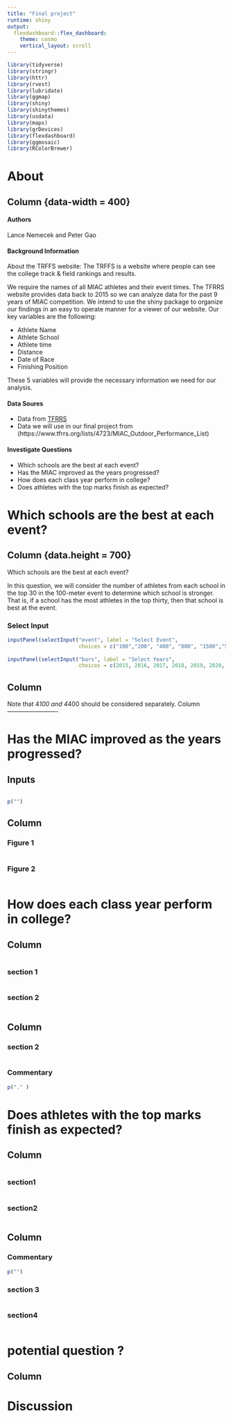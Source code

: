 ```yaml
---
title: "Final project"
runtime: shiny
output:
  flexdashboard::flex_dashboard:
    theme: cosmo
    vertical_layout: scroll
---
```


```r
library(tidyverse)
library(stringr)
library(httr)
library(rvest)
library(lubridate)
library(ggmap)
library(shiny)
library(shinythemes)
library(usdata)
library(maps)
library(grDevices)
library(flexdashboard)
library(ggmosaic)
library(RColorBrewer)
```


```{=html}
<style>                     
.navbar {
  background-color: black;
  border-color: white;
  menu-color:white
}

</style>
```
# About {data-navmenu="Menu"}

## Column {data-width = 400}

#### Authors

Lance Nemecek and Peter Gao

#### Background Information
About the TRFFS website: The TRFFS is a website where people can see the college track & field rankings and results.

We require the names of all MIAC athletes and their event times. The TFRRS website provides data back to 2015 so we can analyze data for the past 9 years of MIAC competition. We intend to use the shiny package to organize our findings in an easy to operate manner for a viewer of our website. Our key variables are the following: 

+ Athlete Name
+ Athlete School
+ Athlete time 
+ Distance
+ Date of Race
+ Finishing Position

These 5 variables will provide the necessary information we need for our analysis. 


#### Data Soures
+ Data from [TFRRS](https://www.tfrrs.org/) 
+ Data we will use in our final project from (https://www.tfrrs.org/lists/4723/MIAC_Outdoor_Performance_List)

#### Investigate Questions

+ Which schools are the best at each event?
+ Has the MIAC improved as the years progressed? 
+ How does each class year perform in college?
+ Does athletes with the top marks finish as expected?

# Which schools are the best at each event? {data-navmenu="Menu"}

## Column {data.height = 700}

Which schools are the best at each event?


In this question, we will consider the number of athletes from each school in the top 30 in the 100-meter event to determine which school is stronger. That is, if a school has the most athletes in the top thirty, then that school is best at the event.



### Select Input
```r
inputPanel(selectInput("event", label = "Select Event",
                       choices = c("100","200", "400", "800", "1500","5000", "10000", "100 Hurdles","400 Hurdles", "3000 SteepLechase", "4*100 Relay","4*400 Relay","High Jump","Pole Vault", "Long Jump", "Triple Jump","shot Put", "Discus", "Hammer", "Javelin", "Heptathlon"), selected = "All"))
          
inputPanel(selectInput("bars", label = "Select Years",
                       choices = c(2015, 2016, 2017, 2018, 2019, 2020, 2021, 2022, 2023, 2024), selected = 5))

```


Column 
-------------------------


Note that 4*100 and 4*400 should be considered separately.
Column 
-------------------------





# Has the MIAC improved as the years progressed? {data-navmenu="Menu"}

## Inputs {.sidebar}

```r

```

```r
p("")
```

## Column

### Figure 1

```r

```

### Figure 2

```r

```

# How does each class year perform in college? {data-navmenu="Menu"}

## Column

```r

```

### section 1

```r

```

### section 2

```r

```

## Column

### section 2

```r

```

### Commentary

```r
p("." )
```

# Does athletes with the top marks finish as expected? {data-navmenu="Menu"}

## Column

```r

```

### section1

```r

```

### section2

```r

```

## Column

### Commentary

```r
p("")
```

### section 3

```r

```

### section4

```r

```

# potential question ? {data-navmenu="Menu"}

## Column

# Discussion {data-navmenu="Menu"}
